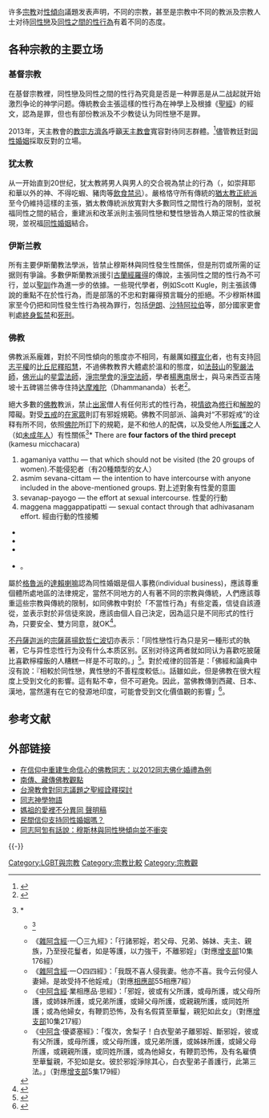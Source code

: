 {{RAH}}
{{LGBT sidebar}}
许多[[宗教|宗教]]对[[性傾向|性傾向]]議題发表声明，不同的宗教，甚至是宗教中不同的教派及宗教人士对待[[同性戀|同性戀]]及[[同性性行為|同性之間的性行為]]有着不同的态度。

== 各种宗教的主要立场 ==
=== 基督宗教 ===
{{Main|同性恋与基督教}}
在基督宗教裡，同性戀及同性之間的性行為究竟是否是一种罪恶是从二战起就开始激烈争论的神学问题。傳統教会主張這樣的性行為在神學上及根據《[[聖經|聖經]]》的經文，認為是罪，但也有部份教派及不少教徒认为同性戀不是罪。

2013年，天主教會的[[教宗|教宗]][[方濟各_(教宗)|方濟各]]呼籲[[天主教會|天主教會]]寬容對待同志群體。<ref>{{Cite web |url=http://www.cna.com.tw/News/FirstNews/201309200018-1.aspx |title=2013-09-20中央通訊社 |accessdate=2013-09-22 |archive-date=2013-09-23 |archive-url=https://web.archive.org/web/20130923040519/http://www.cna.com.tw/News/FirstNews/201309200018-1.aspx |dead-url=no }}</ref>儘管教廷對[[同性婚姻|同性婚姻]]採取反對的立場。

=== 犹太教 ===
{{Main|同性恋与犹太教}}
从一开始直到20世纪，犹太教將男人與男人的交合視為禁止的行為（{{tsl|en|Abomination (Bible)|Abomination}}，如崇拜耶和華以外的神、不得吃蝦、豬肉等[[符合教規的食物_(猶太教)|飲食禁忌]]）。嚴格恪守所有傳統的[[猶太教正統派|猶太教正統派]]至今仍維持這樣的主張，猶太教傳統派放寬對大多數同性之間性行為的限制，並祝福同性之間的結合，重建派和改革派則主張同性戀和雙性戀皆為人類正常的性欲展現，並祝福[[同性婚姻|同性婚姻]]結合。

=== 伊斯兰教 ===
{{Main|同性恋与伊斯兰教}}
所有主要伊斯蘭教法學派，皆禁止穆斯林與同性發生性關係，但是刑罚或所需的证据则有爭論。多數伊斯蘭教派援引[[古蘭經|古蘭經]][[羅得|羅得]]的傳說，主張同性之間的性行為不可行，並以[[聖訓|聖訓]]作為進一步的依據。一些現代學者，例如Scott Kugle，則主張該傳說的重點不在於性行為，而是部落的不忠和對羅得預言職分的拒絕。不少穆斯林國家至今仍把和同性發生性行為視為罪行，包括[[伊朗|伊朗]]、[[沙特阿拉伯|沙特阿拉伯]]等，部分國家更會判處[[終身監禁|終身監禁]]和[[死刑|死刑]]。

=== 佛教 ===
{{Main|同性恋与佛教}}
佛教派系龐雜，對於不同性傾向的態度亦不相同，有嚴厲如[[釋宣化|釋宣化]]者，也有支持[[同志平權|同志平權]]的[[比丘尼|比丘尼]][[釋昭慧|釋昭慧]]，不過佛教教界大體處於溫和的態度，如[[法鼓山|法鼓山]]的[[聖嚴法師|聖嚴法師]]，[[佛光山|佛光山]]的[[星雲法師|星雲法師]]，[[淨宗學會|淨宗學會]]的[[淨空法師|淨空法師]]，學者[[楊惠南|楊惠南]]居士，與马来西亚吉隆坡十五碑锡兰佛寺住持[[达摩难陀|达摩难陀]]（Dhammananda）长老<ref>{{Cite web |url=http://www.buddhachannel.tv/portail/spip.php?article3033 |title=達摩難陀尊者與一位同性戀者的通信 |accessdate=2010-04-01 |archive-date=2011-03-08 |archive-url=https://web.archive.org/web/20110308085948/http://www.buddhachannel.tv/portail/spip.php?article3033 |dead-url=no }}</ref>。

絕大多數的[[佛教|佛教]]教派，禁止[[出家_(佛教)|出家]]僧人有任何形式的性行為，視[[情慾|情欲]]為[[修行|修行]]和[[解脫|解脫]]的障礙。對受[[五戒|五戒]]的[[在家眾|在家眾]]則訂有邪婬規範。佛教不同部派、論典对“不邪婬戒”的诠释有所不同，依照[[佛陀|佛陀]]所訂下的規範，是不和他人的配偶，以及受他人所[[監護權|監護]]之人（如[[未成年人|未成年人]]）有性關係<ref>* {{cite journal|author1=釋聖凱|title=論佛道儒三教倫理的交涉——以五戒與五常為中心|journal=佛学研究|date=2004|url=http://enlight.lib.ntu.edu.tw/FULLTEXT/JR-AN/an144559.pdf|quote=有關五戒，最早在《阿含經》中出現...從東晉到南北朝初期，有關五戒的經典相繼譯出，同時，有關出家戒及菩薩戒的經典也逐漸譯出...因為五戒通大、小乘戒律，這些菩薩戒經的傳播推動了五戒的流行。隨著五戒的流行、實踐者的增多，在五戒的闡釋及理論方面必定有進一步的要求。於是，出現了有關五戒的疑偽經。因為瞭解五戒持犯的要求的進一步提出，所以首先從律部中採摘撰述成經典。如依《十誦律》撰成《佛說優婆塞五戒相經》， 從《優婆塞五戒威儀經》中撰成《離欲優婆塞優婆夷具行二十二戒》。這完全為了佛教徒本身持戒及瞭解戒相的需要，是佛教內部的自我要求。五戒畢竟是佛教的倫理道德，佛教徒生活在社會中，肯定會受到來自儒家的綱常倫理的強大壓力，所以，如何將五戒與儒家的五常調和是佛教弘揚者必須解決的問題。|access-date=2017-03-15|archive-date=2016-12-20|archive-url=https://web.archive.org/web/20161220060759/http://enlight.lib.ntu.edu.tw/FULLTEXT/JR-AN/an144559.pdf|dead-url=no}}
* {{cite web|title=南傳 三皈五戒 上座部|url=https://www.lama.com.tw/content/edu/data.aspx?id=6109|access-date=2017-03-15|archive-date=2020-08-21|archive-url=https://web.archive.org/web/20200821050928/https://www.lama.com.tw/content/edu/data.aspx?id=6109}}</ref><ref>{{cite web|author1=José Ignacio Cabezón|title=Thinking through Texts: Toward a Critical Buddhist Theology of Sexuality|url=http://info-buddhism.com/Buddhism-Sexuality-Cabezon.html|quote=Instead, in the earliest scriptural sources – in the sutras – sexual misconduct is understood simply as adultery: a man taking another's wife as a sexual partner...Now the obvious historical question then becomes this: If the early doctrine of sexual misconduct is so simple and elegant, when and why did it get so complex and restrictive – that is, when do we find the transition to 「organ/orifice mode」? The answer to the 「when」 question is simple. We don't find any examples of the more elaborate formulation of sexual misconduct before the third century CE.|accessdate=2016-06-18|archive-date=2020-09-11|archive-url=https://web.archive.org/web/20200911213157/https://info-buddhism.com/Buddhism-Sexuality-Cabezon.html|dead-url=yes}}</ref><ref>
*《[[雜阿含經|雜阿含經]]·一〇三九經》：「行諸邪婬，若父母、兄弟、姊妹、夫主、親族，乃至授花鬘者，如是等護，以力強干，不離邪婬」（對應[[增支部|增支部]]10集176經）
*《[[雜阿含經|雜阿含經]]·一○四四經》：「我既不喜人侵我妻。他亦不喜。我今云何侵人妻婦。是故受持不他婬戒」（對應[[相應部|相應部]]55相應7經）
*《[[中阿含經|中阿含經]]·業相應品·思經》：「邪婬，彼或有父所護，或母所護，或父母所護，或姉妹所護，或兄弟所護，或婦父母所護，或親親所護，或同姓所護；或為他婦女，有鞭罰恐怖，及有名假賃至華鬘，親犯如此女」（對應[[增支部|增支部]]10集217經）
*《[[中阿含經|中阿含]]·優婆塞經》：「復次，舍梨子！白衣聖弟子離邪婬、斷邪婬，彼或有父所護，或母所護，或父母所護，或兄弟所護，或姊妹所護，或婦父母所護，或親親所護，或同姓所護，或為他婦女，有鞭罰恐怖，及有名雇債至華鬘親，不犯如是女。彼於邪婬淨除其心，白衣聖弟子善護行，此第三法。」（對應[[增支部|增支部]]5集179經）
</ref><ref>* {{cite book|author1=Somdet Phra Buddhaghosacariya|title=Uposatha Sila The Eight-Precept Observance（齋日八戒）|date=1993|url=http://www.accesstoinsight.org/lib/authors/nanavara/uposatha.html|access-date=2017-01-30|archive-date=2020-09-11|archive-url=https://web.archive.org/web/20200911215336/https://www.accesstoinsight.org/lib/authors/nanavara/uposatha.html|dead-url=no}}There are '''four factors of the third precept''' (kamesu micchacara)
#agamaniya vatthu — that which should not be visited (the 20 groups of women).不能侵犯者（有20種類型的女人）
#asmim sevana-cittam — the intention to have intercourse with anyone included in the above-mentioned groups. 對上述對象有性愛的意圖
#sevanap-payogo — the effort at sexual intercourse. 性愛的行動
#maggena maggappatipatti — sexual contact through that adhivasanam effort. 經由行動的性接觸
* {{cite web|author1=Ajahn Punnadhammo|title=Same Sex Marriage|url=http://www.arrowriver.ca/torStar/samesex.html|quote=The lay man is told to abstain from sex with "unsuitable partners" defined as girls under age, women betrothed or married and women who have taken vows of religious celibacy. This is clear, sound advice and seems to suggest that sexual misconduct is that which would disrupt existing family or love relationships. This is consonant with the general Buddhist principle that that which causes suffering for oneself or others is unethical behaviour. ("Unskillful behaviour" would be closer to the original.) There is no good reason to assume that '''homosexual relations which do not violate this principle''' should be treated differently.|accessdate=2017-01-30|archive-date=2020-09-11|archive-url=https://web.archive.org/web/20200911213129/https://www.arrowriver.ca/torStar/samesex.html|dead-url=no}}
* {{cite book|author1=Bhikkhu Bodhi|title=Going for Refuge & Taking the Precepts (The Five Precepts)|date=1981|publisher=Buddhist Publication Society|url=http://bodhimonastery.org/going-for-refuge-taking-the-precepts.html#prec2|access-date=2017-01-17|archive-date=2020-09-11|archive-url=https://web.archive.org/web/20200911215336/https://www.accesstoinsight.org/lib/authors/nanavara/uposatha.html#prec2|dead-url=yes}}
*{{cite web|author1=覓寂比丘|title=南傳佛教在家居士須知——歸依、受戒、持戒與布施修福篇|url=http://www.dhammarain.org.tw/books/upasaka-memo-santv-2nd.html|accessdate=2017-01-17|archive-date=2016-12-21|archive-url=https://web.archive.org/web/20161221162915/http://www.dhammarain.org.tw/books/upasaka-memo-santv-2nd.html|dead-url=yes}}
*{{cite web|title=南傳、藏傳佛教觀點|url=http://www.hongshi.org.tw/writings.aspx?code=242D138403D2000637E1A6231633E83F|quote=馬來西亞佛教大長老達摩難陀尊者:「我們佛教中每天持誦的五戒中，第三戒是：『我接受這樣的訓誡，避免不正當的性事。』……不正當行為的意思是，那些對行事的人或者對方造成傷害的行為。某一種意義上說，假如雙方為成人而且自願，就不構成傷害。…佛教並不把同性戀看成是「錯誤」，而異性戀就「正確」。兩種都是用身體進行的性活動，都是淫欲的強烈表現，都增加我們對現世的渴望，使我們在輪迴中陷得更久。」|accessdate=2017-01-08|archive-date=2017-01-09|archive-url=https://web.archive.org/web/20170109021254/http://www.hongshi.org.tw/writings.aspx?code=242D138403D2000637E1A6231633E83F|dead-url=no}}</ref>。

屬於[[格魯派|格魯派]]的[[達賴喇嘛|達賴喇嘛]]認為同性婚姻是個人事務(individual business)，應該尊重個體所處地區的法律規定，當然不同地方的人有著不同的宗教與傳統，人們應該尊重這些宗教與傳統的限制，如同佛教中對於「不當性行為」有些定義，信徒自該遵從，並表示對於非信徒來說，應該由個人自己決定，因為這只是不同形式的性行為，只要安全、雙方同意，就OK<ref>{{cite news|title=達賴喇嘛：同性婚姻「OK」|url=http://www.appledaily.com.tw/realtimenews/article/international/20140306/355995/|agency=蘋果日報|date=2014-03-06|accessdate=2017-03-15|archive-date=2016-11-27|archive-url=https://web.archive.org/web/20161127084853/http://www.appledaily.com.tw/realtimenews/article/international/20140306/355995/|dead-url=no}}</ref>。

[[不丹|不丹]][[薩迦派|薩迦派]]的[[宗薩蔣揚欽哲仁波切|宗薩蔣揚欽哲仁波切]]亦表示：「同性戀性行為只是另一種形式的執著，它与异性恋性行为没有什么本质区别。区别对待这两者就如同认为喜歡吃披薩比喜歡檸檬飯的人糟糕一样是不可取的。」<ref>{{cite web|title=宗薩欽哲仁波切新浪微訪談-佛法與現代人的關係|url=http://www.almostbuddhist.com/news/2012/0147.html|accessdate=2017-03-15|archive-date=2017-01-10|archive-url=https://web.archive.org/web/20170110004905/http://www.almostbuddhist.com/news/2012/0147.html|dead-url=no}}</ref>。對於戒律的回答是：「佛經和論典中沒有說：『相較於同性戀，異性戀的不善程度較低』。話雖如此，但是佛教在很大程度上受到文化的影響。這有點不幸，但不可避免。因此，當佛教傳到西藏、日本、漢地，當然還有在它的發源地印度，可能會受到文化價值觀的影響」<ref>{{cite web|author1=宗薩欽哲仁波切|title=愛與情感關係|url=http://taiwan.siddharthasintent.org/assets/Taiwan-Files/PDF/Love-and-Relationships.pdf|accessdate=2017-03-15|archive-date=2016-03-04|archive-url=https://web.archive.org/web/20160304131551/http://taiwan.siddharthasintent.org/assets/Taiwan-Files/PDF/Love-and-Relationships.pdf|dead-url=no}}</ref>。

== 参考文献 ==
{{Reflist|2}}

== 外部链接 ==
* [http://www.lgbtfamily.org.tw/download/buddhistweding.pdf 在信仰中重建生命信心的佛教同志：以2012同志佛化婚禮為例]{{Wayback|url=http://www.lgbtfamily.org.tw/download/buddhistweding.pdf |date=20160304140149 }}
* [http://www.hongshi.org.tw/writings.aspx?code=242D138403D2000637E1A6231633E83F  南傳、藏傳佛教觀點]{{Wayback|url=http://www.hongshi.org.tw/writings.aspx?code=242D138403D2000637E1A6231633E83F |date=20170109021254 }}
* [http://handle.ncl.edu.tw/11296/ndltd/59140564681621864777 台灣教會對同志議題之聖經詮釋探討]
* [https://tapcpr.files.wordpress.com/2013/09/20120317e5908ce5bf97e7a59ee5adb8e8ac9be7bea9.pdf 同志神學物語] {{Wayback|url=https://tapcpr.files.wordpress.com/2013/09/20120317e5908ce5bf97e7a59ee5adb8e8ac9be7bea9.pdf |date=20200821055605 }}
* [http://queer.watch/2015/04/28/3451  ‪媽祖的愛裡不分異同‬ 聲明稿]{{Wayback|url=http://queer.watch/2015/04/28/3451 |date=20170306211115 }}
* [http://www.hongshi.org.tw/writings.aspx?code=8F66566E62B19AEB2AC9E08478EB62C9  民間信仰支持同性婚姻嗎？]{{Wayback|url=http://www.hongshi.org.tw/writings.aspx?code=8F66566E62B19AEB2AC9E08478EB62C9 |date=20170109021252 }}
* [https://web.archive.org/web/20121113140912/http://www.danlan.org/disparticle_33593.htm 同志阿訇有話說：穆斯林與同性戀傾向並不衝突]

{{-}}
{{LGBT}}

[[Category:LGBT與宗教|Category:LGBT與宗教]]
[[Category:宗教比較|Category:宗教比較]]
[[Category:宗教觀|Category:宗教觀]]